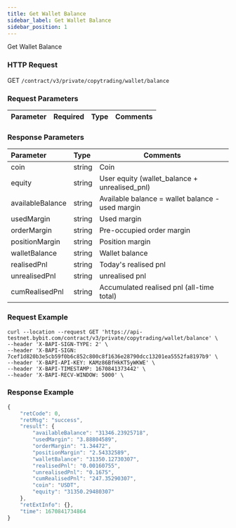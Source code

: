 ```yaml
---
title: Get Wallet Balance
sidebar_label: Get Wallet Balance
sidebar_position: 1
---
```

Get Wallet Balance

### HTTP Request
GET `/contract/v3/private/copytrading/wallet/balance`

### Request Parameters
| Parameter | Required | Type | Comments|
|:----- |:-------|:-----|------ |

### Response Parameters
| Parameter | Type | Comments|
|:----- |:-----|----- |
|coin |string |Coin |
|equity |string |User equity (wallet_balance + unrealised_pnl)  |
|availableBalance |string |Available balance = wallet balance - used margin  |
|usedMargin |string |Used margin    |
|orderMargin|string |Pre-occupied order margin  |
|positionMargin |string |Position margin |
|walletBalance |string |Wallet balance |
|realisedPnl |string |Today's realised pnl |
|unrealisedPnl |string |unrealised pnl|
|cumRealisedPnl|string |Accumulated realised pnl (all-time total) |

### Request Example

<Tabs>
<TabItem value="console" label="Console">

```http
curl --location --request GET 'https://api-testnet.bybit.com/contract/v3/private/copytrading/wallet/balance' \
--header 'X-BAPI-SIGN-TYPE: 2' \
--header 'X-BAPI-SIGN: 7cef1d820b3e5cb59f0b6c852c800c8f1636e28790dcc13201ea5552fa8197b9' \
--header 'X-BAPI-API-KEY: KAMz86BfHkKT5yWKWE' \
--header 'X-BAPI-TIMESTAMP: 1670841373442' \
--header 'X-BAPI-RECV-WINDOW: 5000' \
```

</TabItem>
</Tabs>

### Response Example

<Tabs>
<TabItem value="js linear" label="linear">

```javascript
{
    "retCode": 0,
    "retMsg": "success",
    "result": {
        "availableBalance": "31346.23925718",
        "usedMargin": "3.88804589",
        "orderMargin": "1.34472",
        "positionMargin": "2.54332589",
        "walletBalance": "31350.12730307",
        "realisedPnl": "0.00160755",
        "unrealisedPnl": "0.1675",
        "cumRealisedPnl": "247.35290307",
        "coin": "USDT",
        "equity": "31350.29480307"
    },
    "retExtInfo": {},
    "time": 1670841734864
}
```
</TabItem>
</Tabs>